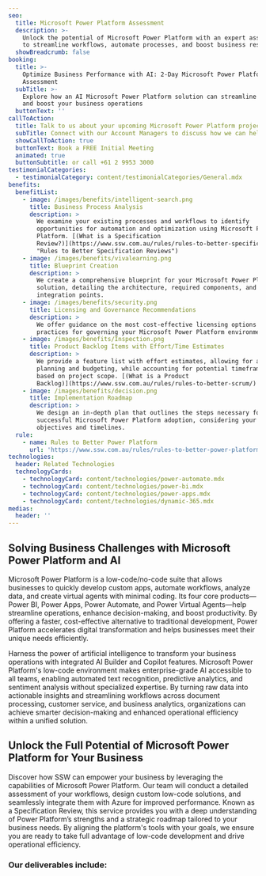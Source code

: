 ```yaml
---
seo:
  title: Microsoft Power Platform Assessment
  description: >-
    Unlock the potential of Microsoft Power Platform with an expert assessment
    to streamline workflows, automate processes, and boost business results.
  showBreadcrumb: false
booking:
  title: >-
    Optimize Business Performance with AI: 2-Day Microsoft Power Platform
    Assessment
  subTitle: >-
    Explore how an AI Microsoft Power Platform solution can streamline processes
    and boost your business operations
  buttonText: ''
callToAction:
  title: Talk to us about your upcoming Microsoft Power Platform project
  subTitle: Connect with our Account Managers to discuss how we can help.
  showCallToAction: true
  buttonText: Book a FREE Initial Meeting
  animated: true
  buttonSubtitle: or call +61 2 9953 3000
testimonialCategories:
  - testimonialCategory: content/testimonialCategories/General.mdx
benefits:
  benefitList:
    - image: /images/benefits/intelligent-search.png
      title: Business Process Analysis
      description: >
        We examine your existing processes and workflows to identify
        opportunities for automation and optimization using Microsoft Power
        Platform. [(What is a Specification
        Review?)](https://www.ssw.com.au/rules/rules-to-better-specification-reviews/
        "Rules to Better Specification Reviews")
    - image: /images/benefits/vivalearning.png
      title: Blueprint Creation
      description: >
        We create a comprehensive blueprint for your Microsoft Power Platform
        solution, detailing the architecture, required components, and Azure
        integration points.
    - image: /images/benefits/security.png
      title: Licensing and Governance Recommendations
      description: >
        We offer guidance on the most cost-effective licensing options and best
        practices for governing your Microsoft Power Platform environment.
    - image: /images/benefits/Inspection.png
      title: Product Backlog Items with Effort/Time Estimates
      description: >
        We provide a feature list with effort estimates, allowing for accurate
        planning and budgeting, while accounting for potential timeframe changes
        based on project scope. [(What is a Product
        Backlog)](https://www.ssw.com.au/rules/rules-to-better-scrum/)
    - image: /images/benefits/decision.png
      title: Implementation Roadmap
      description: >
        We design an in-depth plan that outlines the steps necessary for
        successful Microsoft Power Platform adoption, considering your business
        objectives and timelines.
  rule:
    - name: Rules to Better Power Platform
      url: 'https://www.ssw.com.au/rules/rules-to-better-power-platform/'
technologies:
  header: Related Technologies
  technologyCards:
    - technologyCard: content/technologies/power-automate.mdx
    - technologyCard: content/technologies/power-bi.mdx
    - technologyCard: content/technologies/power-apps.mdx
    - technologyCard: content/technologies/dynamic-365.mdx
medias:
  header: ''
---
```


## Solving Business Challenges with Microsoft Power Platform and AI

Microsoft Power Platform is a low-code/no-code suite that allows businesses to quickly develop custom apps, automate workflows, analyze data, and create virtual agents with minimal coding. Its four core products—Power BI, Power Apps, Power Automate, and Power Virtual Agents—help streamline operations, enhance decision-making, and boost productivity. By offering a faster, cost-effective alternative to traditional development, Power Platform accelerates digital transformation and helps businesses meet their unique needs efficiently.

Harness the power of artificial intelligence to transform your business operations with integrated AI Builder and Copilot features. Microsoft Power Platform's low-code environment makes enterprise-grade AI accessible to all teams, enabling automated text recognition, predictive analytics, and sentiment analysis without specialized expertise. By turning raw data into actionable insights and streamlining workflows across document processing, customer service, and business analytics, organizations can achieve smarter decision-making and enhanced operational efficiency within a unified solution.

## Unlock the Full Potential of Microsoft Power Platform for Your Business

Discover how SSW can empower your business by leveraging the capabilities of Microsoft Power Platform. Our team will conduct a detailed assessment of your workflows, design custom low-code solutions, and seamlessly integrate them with Azure for improved performance. Known as a Specification Review, this service provides you with a deep understanding of Power Platform’s strengths and a strategic roadmap tailored to your business needs. By aligning the platform's tools with your goals, we ensure you are ready to take full advantage of low-code development and drive operational efficiency.

<VideoEmbed url="https://www.youtube.com/watch?v=lYR1ezTKJgA&t=15s" caption="Cost cutting with Power Apps and development strategies with Richard Campbell and Ulysses Maclaren (6 mins)" duration="" removeMargin={false} />

### Our deliverables include:
